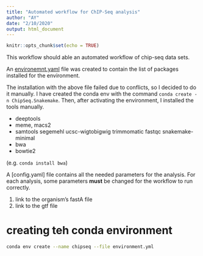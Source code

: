 ```yaml
---
title: "Automated workflow for ChIP-Seq analysis"
author: "AY"
date: "2/10/2020"
output: html_document
---
```


```r
knitr::opts_chunk$set(echo = TRUE)
```

This workflow should able an automated workflow of chip-seq data sets.


An [environemnt.yaml](environment.yaml) file was created to contain the list of packages installed for the environment.

The installation with the above file failed due to conflicts, so I decided to do it manually. I have created the conda env with the command `conda create -n ChipSeq.Snakemake`. Then, after activating the environment, I installed the tools manually.

- deeptools
- meme, macs2
- samtools segemehl ucsc-wigtobigwig trimmomatic fastqc snakemake-minimal 
- bwa 
- bowtie2

(e.g. `conda install bwa`)

A [config.yaml] file contains all the needed parameters for the analysis. For each analysis, some parameters __must__ be changed for the workflow to run correctly.

1. link to the organism's fastA file
2. link to the gtf file

# creating teh conda environment

```bash 
conda env create --name chipseq --file environment.yml
```






